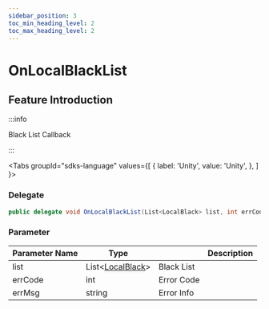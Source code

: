 ```yaml
---
sidebar_position: 3
toc_min_heading_level: 2
toc_max_heading_level: 2
---
```


# OnLocalBlackList

## Feature Introduction

:::info

Black List Callback

:::

<Tabs
groupId="sdks-language"
values={[
{ label: 'Unity', value: 'Unity', },
]
}>

<TabItem value="Unity">

### Delegate

```C# showLineNumbers
public delegate void OnLocalBlackList(List<LocalBlack> list, int errCode, string errMsg);
```
### Parameter

| Parameter Name | Type                           || Description     |
| -------- | -------------------------------------------------------------------------------------- | -------- | -------- |
| list | List<[LocalBlack](/class/friend/LocalBlack.mdx)> | Black List|
| errCode | int | Error Code |
| errMsg | string |Error Info |

</TabItem>

</Tabs>
